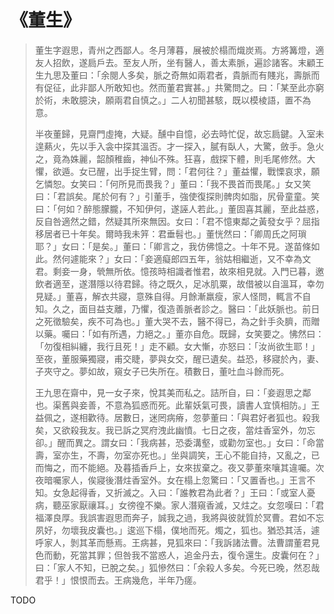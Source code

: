 # 《董生》

> 董生字遐思，青州之西鄙人。冬月薄暮，展被於榻而熾炭焉。方將篝燈，適友人招飲，遂扃戶去。至友人所，坐有醫人，善太素脈，遍診諸客。末顧王生九思及董曰：「余閱人多矣，脈之奇無如兩君者，貴脈而有賤兆，壽脈而有促征，此非鄙人所敢知也。然而董君實甚。」共驚問之。曰：「某至此亦窮於術，未敢臆決，願兩君自慎之。」二人初聞甚駭，既以模棱語，置不為意。
>
> 半夜董歸，見齋門虛掩，大疑。醺中自憶，必去時忙促，故忘扃鍵。入室未遑爇火，先以手入衾中探其溫否。才一探入，膩有臥人，大驚，斂手。急火之，竟為姝麗，韶顏稚齒，神仙不殊。狂喜，戲探下體，則毛尾修然。大懼，欲遁。女已醒，出手捉生臂，問：「君何往？」董益懼，戰慄哀求，願乞憐恕。女笑曰：「何所見而畏我？」董曰：「我不畏首而畏尾。」女又笑曰：「君誤矣。尾於何有？」引董手，強使復探則髀肉如脂，尻骨童童。笑曰：「何如？醉態朦朧，不知伊何，遂誣人若此。」董固喜其麗，至此益惑，反自咎適然之錯，然疑其所來無因。女曰：「君不憶東鄰之黃發女乎？屈指移居者已十年矣。爾時我未笄：君垂髫也。」董恍然曰：「卿周氏之阿瑣耶？」女曰：「是矣。」董曰：「卿言之，我仿佛憶之。十年不見。遂苗條如此。然何遽能來？」女曰：「妾適癡郎四五年，翁姑相繼逝，又不幸為文君。剩妾一身，煢無所依。憶孩時相識者惟君，故來相見就。入門已暮，邀飲者適至，遂潛隱以待君歸。待之既久，足冰肌粟，故借被以自溫耳，幸勿見疑。」董喜，解衣共寢，意殊自得。月餘漸羸瘦，家人怪問，輒言不自知。久之，面目益支離，乃懼，復造善脈者診之。醫曰：「此妖脈也。前日之死徵驗矣，疾不可為也。」董大哭不去，醫不得已，為之針手灸臍，而贈以藥。囑曰：「如有所遇，力絕之。」董亦自危。既歸，女笑要之。怫然曰：「勿復相糾纏，我行且死！」走不顧。女大慚，亦怒曰：「汝尚欲生耶！」至夜，董服藥獨寢，甫交睫，夢與女交，醒已遺矣。益恐，移寢於內，妻、子夾守之。夢如故，窺女子已失所在。積數日，董吐血斗餘而死。
>
> 王九思在齋中，見一女子來，悅其美而私之。詰所自，曰：「妾遐思之鄰也。渠舊與妾善，不意為狐惑而死。此輩妖氣可畏，讀書人宜慎相防。」王益佩之，遂相歡待。居數日，迷罔病瘠，忽夢董曰：「與君好者狐也。殺我矣，又欲殺我友。我已訴之冥府洩此幽憤。七日之夜，當炷香室外，勿忘卻。」醒而異之。謂女曰：「我病甚，恐委溝壑，或勸勿室也。」女曰：「命當壽，室亦生，不壽，勿室亦死也。」坐與調笑，王心不能自持，又亂之，已而悔之，而不能絕。及暮插香戶上，女來拔棄之。夜又夢董來嚷其違囑。次夜暗囑家人，俟寢後潛炷香室外。女在榻上忽驚曰：「又置香也。」王言不知。女急起得香，又折滅之。入曰：「誰教君為此者？」王曰：「或室人憂病，聽巫家厭禳耳。」女徬徨不樂。家人潛窺香滅，又炷之。女忽嘆曰：「君福澤良厚。我誤害遐思而奔子，誠我之過，我將與彼就質於冥曹。君如不忘夙好，勿壞我皮囊也。」逡巡下榻，僕地而死。燭之，狐也。猶恐其活，遽呼家人，剝其革而懸焉。王病甚，見狐來曰：「我訴諸法曹。法曹謂董君見色而動，死當其罪；但咎我不當惑人，追金丹去，復令還生。皮囊何在？」曰：「家人不知，已脫之矣。」狐慘然曰：「余殺人多矣。今死已晚，然忍哉君乎！」恨恨而去。王病幾危，半年乃瘥。

TODO